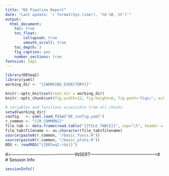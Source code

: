 ```yaml
---
title: "DE Pipeline Report"
date: "Last update: `r format(Sys.time(), '%d %B, %Y')`"
output:
  html_document:
    toc: true
    toc_float:
        collapsed: true
        smooth_scroll: true
    toc_depth: 3
    fig_caption: yes
    number_sections: true
fontsize: 14pt
---
```


<!---
- Compile from command-line
Rscript -e "rmarkdown::render('report.Rmd', c('html_document'), clean=FALSE)"
-->

```r
library(DESeq2)
library(yaml)
working_dir <- "{{WORKING_DIRECTORY}}"

knitr::opts_knit$set(root.dir = working_dir)
knitr::opts_chunk$set(fig.width=12, fig.height=8, fig.path='Figs/', echo=F, warning=T, message=F)

# variables and functions accessible from all chunks
setwd(working_dir)
config   <- yaml.load_file("DE_config.yaml")
r_common <- "{{R_COMMON}}"
file_tab <- data.frame(read.table("{{FILE_TABLE}}", sep="\t", header = TRUE))
file_tab$filename <- as.character(file_tab$filename)
source(paste0(r_common, "/basic_funcs.R"))
source(paste0(r_common, "/basic_plots.R"))
DDS <- readRDS("{{DESeq2-rds}}")
```

#>--------------------------------------------INSERT--------------------------------------------<#
# Session Info

```r
sessionInfo()
```

